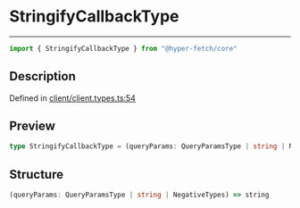 

# StringifyCallbackType

<div class="api-docs__separator" data-reactroot="">

---

</div><div class="api-docs__import" data-reactroot="">

```ts
import { StringifyCallbackType } from "@hyper-fetch/core"
```

</div><div class="api-docs__section">

## Description

</div><div class="api-docs__description"><span class="api-docs__do-not-parse">



</span></div><p class="api-docs__definition">

Defined in [client/client.types.ts:54](https://github.com/BetterTyped/hyper-fetch/blob/c44d728f/packages/core/src/client/client.types.ts#L54)

</p><div class="api-docs__section">

## Preview

</div><div class="api-docs__preview type single">

```ts
type StringifyCallbackType = (queryParams: QueryParamsType | string | NegativeTypes) => string;
```

</div><div class="api-docs__section">

## Structure

</div><div class="api-docs__returns">

```ts
(queryParams: QueryParamsType | string | NegativeTypes) => string
```

</div>
